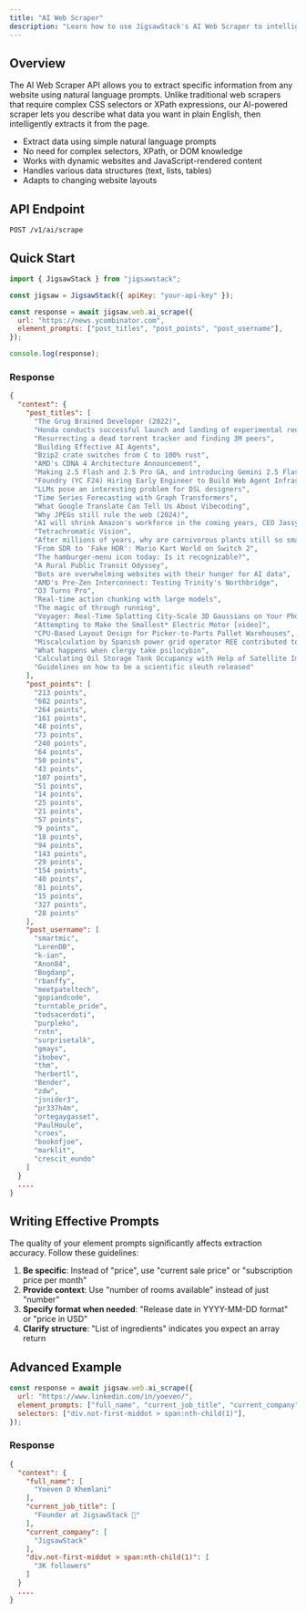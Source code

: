 ```yaml
---
title: "AI Web Scraper"
description: "Learn how to use JigsawStack's AI Web Scraper to intelligently extract specific information from any website"
---
```


## Overview

The AI Web Scraper API allows you to extract specific information from any website using natural language prompts. Unlike traditional web scrapers that require complex CSS selectors or XPath expressions, our AI-powered scraper lets you describe what data you want in plain English, then intelligently extracts it from the page.

- Extract data using simple natural language prompts
- No need for complex selectors, XPath, or DOM knowledge
- Works with dynamic websites and JavaScript-rendered content
- Handles various data structures (text, lists, tables)
- Adapts to changing website layouts

## API Endpoint

```
POST /v1/ai/scrape
```

## Quick Start

```javascript Javascript
import { JigsawStack } from "jigsawstack";

const jigsaw = JigsawStack({ apiKey: "your-api-key" });

const response = await jigsaw.web.ai_scrape({
  url: "https://news.ycombinator.com",
  element_prompts: ["post_titles", "post_points", "post_username"],
});

console.log(response);
```
### Response

```json
{
  "context": {
    "post_titles": [
      "The Grug Brained Developer (2022)",
      "Honda conducts successful launch and landing of experimental reusable rocket",
      "Resurrecting a dead torrent tracker and finding 3M peers",
      "Building Effective AI Agents",
      "Bzip2 crate switches from C to 100% rust",
      "AMD's CDNA 4 Architecture Announcement",
      "Making 2.5 Flash and 2.5 Pro GA, and introducing Gemini 2.5 Flash-Lite",
      "Foundry (YC F24) Hiring Early Engineer to Build Web Agent Infrastructure",
      "LLMs pose an interesting problem for DSL designers",
      "Time Series Forecasting with Graph Transformers",
      "What Google Translate Can Tell Us About Vibecoding",
      "Why JPEGs still rule the web (2024)",
      "AI will shrink Amazon's workforce in the coming years, CEO Jassy says",
      "Tetrachromatic Vision",
      "After millions of years, why are carnivorous plants still so small?",
      "From SDR to 'Fake HDR': Mario Kart World on Switch 2",
      "The hamburger-menu icon today: Is it recognizable?",
      "A Rural Public Transit Odyssey",
      "Bots are overwhelming websites with their hunger for AI data",
      "AMD's Pre-Zen Interconnect: Testing Trinity's Northbridge",
      "O3 Turns Pro",
      "Real-time action chunking with large models",
      "The magic of through running",
      "Voyager: Real-Time Splatting City-Scale 3D Gaussians on Your Phone",
      "Attempting to Make the Smallest* Electric Motor [video]",
      "CPU-Based Layout Design for Picker-to-Parts Pallet Warehouses",
      "Miscalculation by Spanish power grid operator REE contributed to blackout",
      "What happens when clergy take psilocybin",
      "Calculating Oil Storage Tank Occupancy with Help of Satellite Imagery",
      "Guidelines on how to be a scientific sleuth released"
    ],
    "post_points": [
      "213 points",
      "682 points",
      "264 points",
      "161 points",
      "48 points",
      "73 points",
      "240 points",
      "64 points",
      "50 points",
      "43 points",
      "107 points",
      "51 points",
      "14 points",
      "25 points",
      "21 points",
      "57 points",
      "9 points",
      "18 points",
      "94 points",
      "143 points",
      "29 points",
      "154 points",
      "40 points",
      "81 points",
      "15 points",
      "327 points",
      "28 points"
    ],
    "post_username": [
      "smartmic",
      "LorenDB",
      "k-ian",
      "Anon84",
      "Bogdanp",
      "rbanffy",
      "meetpateltech",
      "gopiandcode",
      "turntable_pride",
      "todsacerdoti",
      "purpleko",
      "rntn",
      "surprisetalk",
      "gmays",
      "ibobev",
      "thm",
      "herbertl",
      "Bender",
      "zdw",
      "jsnider3",
      "pr337h4m",
      "ortegaygasset",
      "PaulHoule",
      "croes",
      "bookofjoe",
      "marklit",
      "crescit_eundo"
    ]
  }
  ....
}
```

## Writing Effective Prompts

The quality of your element prompts significantly affects extraction accuracy. Follow these guidelines:

1. **Be specific**: Instead of "price", use "current sale price" or "subscription price per month"
2. **Provide context**: Use "number of rooms available" instead of just "number"
3. **Specify format when needed**: "Release date in YYYY-MM-DD format" or "price in USD"
4. **Clarify structure**: "List of ingredients" indicates you expect an array return


## Advanced Example

```javascript Handling Dynamic Content
const response = await jigsaw.web.ai_scrape({
  url: "https://www.linkedin.com/in/yoeven/",
  element_prompts: ["full_name", "current_job_title", "current_company"],
  selectors: ["div.not-first-middot > span:nth-child(1)"],
});
```

### Response

```json
{
  "context": {
    "full_name": [
      "Yoeven D Khemlani"
    ],
    "current_job_title": [
      "Founder at JigsawStack 🧩"
    ],
    "current_company": [
      "JigsawStack"
    ],
    "div.not-first-middot > span:nth-child(1)": [
      "3K followers"
    ]
  }
  ....
}
```

